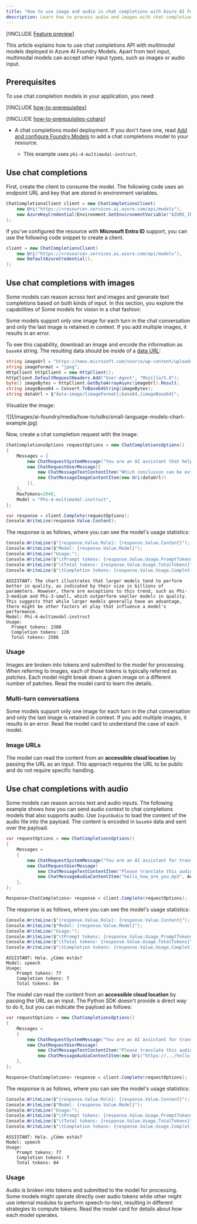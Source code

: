 ```yaml
---
title: "How to use image and audio in chat completions with Azure AI Foundry Models"
description: Learn how to process audio and images with chat completions models with Azure AI Foundry Models
---
```


[!INCLUDE [Feature preview](~/reusable-content/ce-skilling/azure/includes/ai-studio/includes/feature-preview)]

This article explains how to use chat completions API with _multimodal_ models deployed in Azure AI Foundry Models. Apart from text input, multimodal models can accept other input types, such as images or audio input.

## Prerequisites

To use chat completion models in your application, you need:

[!INCLUDE [how-to-prerequisites](../how-to-prerequisites)]

[!INCLUDE [how-to-prerequisites-csharp](../how-to-prerequisites-csharp)]

* A chat completions model deployment. If you don't have one, read [Add and configure Foundry Models](../../how-to/create-model-deployments) to add a chat completions model to your resource.

    * This example uses `phi-4-multimodal-instruct`.

## Use chat completions

First, create the client to consume the model. The following code uses an endpoint URL and key that are stored in environment variables.


```csharp
ChatCompletionsClient client = new ChatCompletionsClient(
    new Uri("https://<resource>.services.ai.azure.com/api/models"),
    new AzureKeyCredential(Environment.GetEnvironmentVariable("AZURE_INFERENCE_CREDENTIAL")),
);
```

If you've configured the resource with **Microsoft Entra ID** support, you can use the following code snippet to create a client.


```csharp
client = new ChatCompletionsClient(
    new Uri("https://<resource>.services.ai.azure.com/api/models"),
    new DefaultAzureCredential(),
);
```

## Use chat completions with images

Some models can reason across text and images and generate text completions based on both kinds of input. In this section, you explore the capabilities of Some models for vision in a chat fashion:

<Info>
Some models support only one image for each turn in the chat conversation and only the last image is retained in context. If you add multiple images, it results in an error.
</Info>

To see this capability, download an image and encode the information as `base64` string. The resulting data should be inside of a [data URL](https://developer.mozilla.org/en-US/docs/Web/HTTP/Basics_of_HTTP/Data_URLs):


```csharp
string imageUrl = "https://news.microsoft.com/source/wp-content/uploads/2024/04/The-Phi-3-small-language-models-with-big-potential-1-1900x1069.jpg";
string imageFormat = "jpeg";
HttpClient httpClient = new HttpClient();
httpClient.DefaultRequestHeaders.Add("User-Agent", "Mozilla/5.0");
byte[] imageBytes = httpClient.GetByteArrayAsync(imageUrl).Result;
string imageBase64 = Convert.ToBase64String(imageBytes);
string dataUrl = $"data:image/{imageFormat};base64,{imageBase64}";
```

Visualize the image:

<Frame>
    ![](/images/ai-foundry/media/how-to/sdks/small-language-models-chart-example.jpg)
</Frame>

Now, create a chat completion request with the image:


```csharp
ChatCompletionsOptions requestOptions = new ChatCompletionsOptions()
{
    Messages = {
        new ChatRequestSystemMessage("You are an AI assistant that helps people find information."),
        new ChatRequestUserMessage([
            new ChatMessageTextContentItem("Which conclusion can be extracted from the following chart?"),
            new ChatMessageImageContentItem(new Uri(dataUrl))
        ]),
    },
    MaxTokens=2048,
    Model = "Phi-4-multimodal-instruct",
};

var response = client.Complete(requestOptions);
Console.WriteLine(response.Value.Content);
```

The response is as follows, where you can see the model's usage statistics:


```csharp
Console.WriteLine($"{response.Value.Role}: {response.Value.Content}");
Console.WriteLine($"Model: {response.Value.Model}");
Console.WriteLine("Usage:");
Console.WriteLine($"\tPrompt tokens: {response.Value.Usage.PromptTokens}");
Console.WriteLine($"\tTotal tokens: {response.Value.Usage.TotalTokens}");
Console.WriteLine($"\tCompletion tokens: {response.Value.Usage.CompletionTokens}");
```

```console
ASSISTANT: The chart illustrates that larger models tend to perform better in quality, as indicated by their size in billions of parameters. However, there are exceptions to this trend, such as Phi-3-medium and Phi-3-small, which outperform smaller models in quality. This suggests that while larger models generally have an advantage, there might be other factors at play that influence a model's performance.
Model: Phi-4-multimodal-instruct
Usage: 
  Prompt tokens: 2380
  Completion tokens: 126
  Total tokens: 2506
```

### Usage

Images are broken into tokens and submitted to the model for processing. When referring to images, each of those tokens is typically referred as *patches*. Each model might break down a given image on a different number of patches. Read the model card to learn the details.

### Multi-turn conversations

Some models support only one image for each turn in the chat conversation and only the last image is retained in context. If you add multiple images, it results in an error. Read the model card to understand the case of each model.

### Image URLs

The model can read the content from an **accessible cloud location** by passing the URL as an input. This approach requires the URL to be public and do not require specific handling.

## Use chat completions with audio

Some models can reason across text and audio inputs. The following example shows how you can send audio context to chat completions models that also supports audio. Use `InputAudio` to load the content of the audio file into the payload. The content is encoded in `base64` data and sent over the payload.

```csharp
var requestOptions = new ChatCompletionsOptions()
{
    Messages =
    {
        new ChatRequestSystemMessage("You are an AI assistant for translating and transcribing audio clips."),
        new ChatRequestUserMessage(
            new ChatMessageTextContentItem("Please translate this audio snippet to spanish."),
            new ChatMessageAudioContentItem("hello_how_are_you.mp3", AudioContentFormat.Mp3),
    },
};

Response<ChatCompletions> response = client.Complete(requestOptions);
```

The response is as follows, where you can see the model's usage statistics:

```csharp
Console.WriteLine($"{response.Value.Role}: {response.Value.Content}");
Console.WriteLine($"Model: {response.Value.Model}");
Console.WriteLine("Usage:");
Console.WriteLine($"\tPrompt tokens: {response.Value.Usage.PromptTokens}");
Console.WriteLine($"\tTotal tokens: {response.Value.Usage.TotalTokens}");
Console.WriteLine($"\tCompletion tokens: {response.Value.Usage.CompletionTokens}");
```

```console
ASSISTANT: Hola. ¿Cómo estás?
Model: speech
Usage:
    Prompt tokens: 77
    Completion tokens: 7
    Total tokens: 84
```

The model can read the content from an **accessible cloud location** by passing the URL as an input. The Python SDK doesn't provide a direct way to do it, but you can indicate the payload as follows:

```csharp
var requestOptions = new ChatCompletionsOptions()
{
    Messages =
    {
        new ChatRequestSystemMessage("You are an AI assistant for translating and transcribing audio clips."),
        new ChatRequestUserMessage(
            new ChatMessageTextContentItem("Please translate this audio snippet to spanish."),
            new ChatMessageAudioContentItem(new Uri("https://.../hello_how_are_you.mp3"))),
    },
};

Response<ChatCompletions> response = client.Complete(requestOptions);
```

The response is as follows, where you can see the model's usage statistics:

```csharp
Console.WriteLine($"{response.Value.Role}: {response.Value.Content}");
Console.WriteLine($"Model: {response.Value.Model}");
Console.WriteLine("Usage:");
Console.WriteLine($"\tPrompt tokens: {response.Value.Usage.PromptTokens}");
Console.WriteLine($"\tTotal tokens: {response.Value.Usage.TotalTokens}");
Console.WriteLine($"\tCompletion tokens: {response.Value.Usage.CompletionTokens}");
```

```console
ASSISTANT: Hola. ¿Cómo estás?
Model: speech
Usage:
    Prompt tokens: 77
    Completion tokens: 7
    Total tokens: 84
```

### Usage

Audio is broken into tokens and submitted to the model for processing. Some models might operate directly over audio tokens while other might use internal modules to perform speech-to-text, resulting in different strategies to compute tokens. Read the model card for details about how each model operates.
